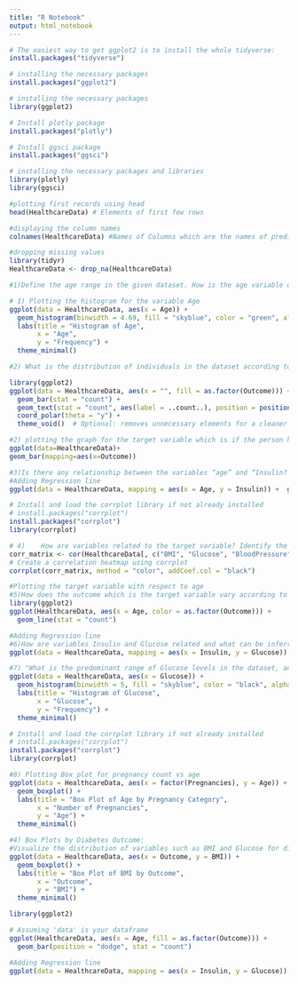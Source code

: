 ---
title: "R Notebook"
output: html_notebook
---

```{r}
# The easiest way to get ggplot2 is to install the whole tidyverse:
install.packages("tidyverse")
```


```{r}
# installing the necessary packages
install.packages("ggplot2")
```

```{r}
# installing the necessary packages
library(ggplot2)
```

```{r}
# Install plotly package
install.packages("plotly")

# Install ggsci package
install.packages("ggsci")
```

```{r}
# installing the necessary packages and libraries
library(plotly)
library(ggsci)
```


```{r}
#plotting first records using head
head(HealthcareData) # Elements of first few rows
```

```{r}
#displaying the column names
colnames(HealthcareData) #Names of Columns which are the names of predictors and outcome variables

```

```{r}
#dropping missing values
library(tidyr)
HealthcareData <- drop_na(HealthcareData)
```

```{r}

#1)Define the age range in the given dataset. How is the age variable distributed amongst the data?

# 1) Plotting the histogram for the variable Age
ggplot(data = HealthcareData, aes(x = Age)) + 
  geom_histogram(binwidth = 4.69, fill = "skyblue", color = "green", alpha = 0.5) +
  labs(title = "Histogram of Age",
       x = "Age",
       y = "Frequency") +
  theme_minimal()
```

```{r}
#2)	What is the distribution of individuals in the dataset according to the outcome variable? How many have diabetes and how many are without diabetes?

library(ggplot2)
ggplot(data = HealthcareData, aes(x = "", fill = as.factor(Outcome))) +
  geom_bar(stat = "count") +
  geom_text(stat = "count", aes(label = ..count..), position = position_stack(vjust = 0.5)) +
  coord_polar(theta = "y") +
  theme_void()  # Optional: removes unnecessary elements for a cleaner look
```

```{r}
#2) plotting the graph for the target variable which is if the person has diebetis or not
ggplot(data=HealthcareData)+
geom_bar(mapping=aes(x=Outcome))
```

```{r}
#3)Is there any relationship between the variables “age” and “Insulin? If yes, how are they related?
#Adding Regression line
ggplot(data = HealthcareData, mapping = aes(x = Age, y = Insulin)) +  geom_point() + labs(x = "Age", y = "Insulin", title = "Scatterplot: Age vs. Insulin") + geom_smooth(method = "lm")
```

```{r}
# Install and load the corrplot library if not already installed
# install.packages("corrplot")
install.packages("corrplot")
library(corrplot)
```

```{r}
# 4)	How are variables related to the target variable? Identify the most and the least correlation between the variables.
corr_matrix <- cor(HealthcareData[, c("BMI", "Glucose", "BloodPressure", "Age","Insulin","Pregnancies","Outcome")])
# Create a correlation heatmap using corrplot
corrplot(corr_matrix, method = "color", addCoef.col = "black")
```


```{r}
#Plotting the target variable with respect to age
#5)How does the outcome which is the target variable vary according to age?
library(ggplot2)
ggplot(HealthcareData, aes(x = Age, color = as.factor(Outcome))) +
  geom_line(stat = "count")
```

```{r}
#Adding Regression line
#6)How are variables Insulin and Glucose related and what can be inferred with the correlation about the target variable?
ggplot(data = HealthcareData, mapping = aes(x = Insulin, y = Glucose)) +  geom_point() + labs(x = "Insulin", y = "Glucose", title = "Scatterplot: Insulin vs. Glucose") + geom_smooth(method = "lm")
```

```{r}
#7) "What is the predominant range of Glucose levels in the dataset, and how is the data distributed across different intervals?"
ggplot(data = HealthcareData, aes(x = Glucose)) + 
  geom_histogram(binwidth = 5, fill = "skyblue", color = "black", alpha = 0.7) +
  labs(title = "Histogram of Glucose",
       x = "Glucose",
       y = "Frequency") +
  theme_minimal()
```

```{r}
# Install and load the corrplot library if not already installed
# install.packages("corrplot")
install.packages("corrplot")
library(corrplot)
```

```{r}
#8) Plotting Box plot for pregnancy count vs age
ggplot(data = HealthcareData, aes(x = factor(Pregnancies), y = Age)) + 
  geom_boxplot() +
  labs(title = "Box Plot of Age by Pregnancy Category",
       x = "Number of Pregnancies",
       y = "Age") +
  theme_minimal()
```


```{r}
#4) Box Plots by Diabetes Outcome:
#Visualize the distribution of variables such as BMI and Glucose for different diabetes outcomes.
ggplot(data = HealthcareData, aes(x = Outcome, y = BMI)) + 
  geom_boxplot() +
  labs(title = "Box Plot of BMI by Outcome",
       x = "Outcome",
       y = "BMI") +
  theme_minimal()
```


```{r}
library(ggplot2)

# Assuming 'data' is your dataframe
ggplot(HealthcareData, aes(x = Age, fill = as.factor(Outcome))) +
  geom_bar(position = "dodge", stat = "count")
```

```{r}
#Adding Regression line
ggplot(data = HealthcareData, mapping = aes(x = Insulin, y = Glucose)) +  geom_point() + labs(x = "Insulin", y = "Glucose", title = "Scatterplot: Insulin vs. Glucose") + geom_smooth(method = "lm")+ theme_minimal() +  facet_wrap(~Outcome, scales = "free")
```
